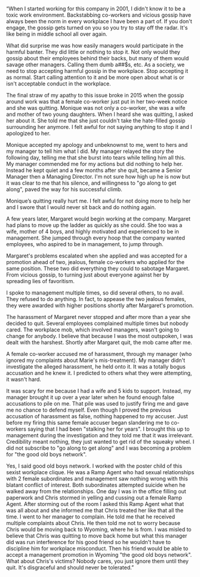 “When I started working for this company in 2001, I didn't know it to be a toxic work environment. Backstabbing co-workers and vicious gossip have always been the norm in every workplace I have been a part of. If you don't engage, the gossip gets turned on you so you try to stay off the radar. It's like being in middle school all over again.

What did surprise me was how easily managers would participate in the harmful banter. They did little or nothing to stop it. Not only would they gossip about their employees behind their backs, but many of them would savage other managers. Calling them dumb a##$s, etc. As a society, we need to stop accepting harmful gossip in the workplace. Stop accepting it as normal. Start calling attention to it and be more open about what is or isn't acceptable conduct in the workplace.

The final straw of my apathy to this issue broke in 2015 when the gossip around work was that a female co-worker just put in her two-week notice and she was quitting. Monique was not only a co-worker, she was a wife and mother of two young daughters. When I heard she was quitting, I asked her about it. She told me that she just couldn't take the hate-filled gossip surrounding her anymore. I felt awful for not saying anything to stop it and I apologized to her.

Monique accepted my apology and unbeknownst to me, went to hers and my manager to tell him what I did. My manager relayed the story the following day, telling me that she burst into tears while telling him all this. My manager commended me for my actions but did nothing to help her. Instead he kept quiet and a few months after she quit, became a Senior Manager then a Managing Director. I'm not sure how high up he is now but it was clear to me that his silence, and willingness to "go along to get along", paved the way for his successful climb.

Monique’s quitting really hurt me. I felt awful for not doing more to help her and I swore that I would never sit back and do nothing again.

A few years later, Margaret would begin working at the company. Margaret had plans to move up the ladder as quickly as she could. She too was a wife, mother of 4 boys, and highly motivated and experienced to be in management. She jumped through every hoop that the company wanted employees, who aspired to be in management, to jump through.

Margaret's problems escalated when she applied and was accepted for a promotion ahead of two, jealous, female co-workers who applied for the same position. These two did everything they could to sabotage Margaret. From vicious gossip, to turning just about everyone against her by spreading lies of favoritism.

I spoke to management multiple times, so did several others, to no avail. They refused to do anything. In fact, to appease the two jealous females, they were awarded with higher positions shortly after Margaret's promotion.

The harassment of Margaret never stopped and after more than a year she decided to quit. Several employees complained multiple times but nobody cared. The workplace mob, which involved managers, wasn't going to change for anybody. I believe that because I was the most outspoken, I was dealt with the harshest. Shortly after Margaret quit, the mob came after me.

A female co-worker accused me of harassment, through my manager (who ignored my complaints about Marie's mis-treatment). My manager didn't investigate the alleged harassment, he held onto it. It was a totally bogus accusation and he knew it. I predicted to others what they were attempting, it wasn't hard.

It was scary for me because I had a wife and 5 kids to support. Instead, my manager brought it up over a year later when he found enough false accusations to pile on me. That pile was used to justify firing me and gave me no chance to defend myself. Even though I proved the previous accusation of harassment as false, nothing happened to my accuser. Just before my firing this same female accuser began slandering me to co-workers saying that I had been "stalking her for years". I brought this up to management during the investigation and they told me that it was irrelevant. Credibility meant nothing, they just wanted to get rid of the squeaky wheel. I did not subscribe to "go along to get along" and I was becoming a problem for "the good old boys network".

Yes, I said good old boys network. I worked with the poster child of this sexist workplace clique. He was a Ramp Agent who had sexual relationships with 2 female subordinates and management saw nothing wrong with this blatant conflict of interest. Both subordinates attempted suicide when he walked away from the relationships. One day I was in the office filling out paperwork and Chris stormed in yelling and cussing out a female Ramp Agent. After storming out of the room I asked this Ramp Agent what that was all about and she informed me that Chris treated her like that all the time. I went to her manager to complain. He told me that he received multiple complaints about Chris. He then told me not to worry because Chris would be moving back to Wyoming, where he is from. I was misled to believe that Chris was quitting to move back home but what this manager did was run interference for his good friend so he wouldn't have to discipline him for workplace misconduct. Then his friend would be able to accept a management promotion in Wyoming "the good old boys network". What about Chris's victims? Nobody cares, you just ignore them until they quit. It's disgraceful and should never be tolerated.”
